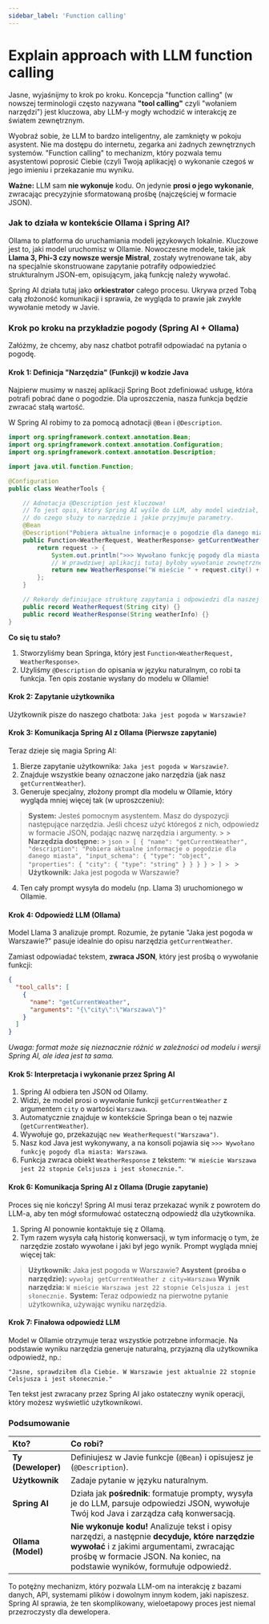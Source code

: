 ```yaml
---
sidebar_label: 'Function calling'
---
```


# Explain approach with LLM function calling

Jasne, wyjaśnijmy to krok po kroku. Koncepcja "function calling" (w nowszej terminologii często nazywana **"tool calling"** czyli "wołaniem narzędzi") jest kluczowa, aby LLM-y mogły wchodzić w interakcję ze światem zewnętrznym.

Wyobraź sobie, że LLM to bardzo inteligentny, ale zamknięty w pokoju asystent. Nie ma dostępu do internetu, zegarka ani żadnych zewnętrznych systemów. "Function calling" to mechanizm, który pozwala temu asystentowi poprosić Ciebie (czyli Twoją aplikację) o wykonanie czegoś w jego imieniu i przekazanie mu wyniku.

**Ważne:** LLM sam **nie wykonuje** kodu. On jedynie **prosi o jego wykonanie**, zwracając precyzyjnie sformatowaną prośbę (najczęściej w formacie JSON).

### Jak to działa w kontekście Ollama i Spring AI?

Ollama to platforma do uruchamiania modeli językowych lokalnie. Kluczowe jest to, jaki model uruchomisz w Ollamie. Nowoczesne modele, takie jak **Llama 3, Phi-3 czy nowsze wersje Mistral**, zostały wytrenowane tak, aby na specjalnie skonstruowane zapytanie potrafiły odpowiedzieć strukturalnym JSON-em, opisującym, jaką funkcję należy wywołać.

Spring AI działa tutaj jako **orkiestrator** całego procesu. Ukrywa przed Tobą całą złożoność komunikacji i sprawia, że wygląda to prawie jak zwykłe wywołanie metody w Javie.

### Krok po kroku na przykładzie pogody (Spring AI + Ollama)

Załóżmy, że chcemy, aby nasz chatbot potrafił odpowiadać na pytania o pogodę.

#### Krok 1: Definicja "Narzędzia" (Funkcji) w kodzie Java

Najpierw musimy w naszej aplikacji Spring Boot zdefiniować usługę, która potrafi pobrać dane o pogodzie. Dla uproszczenia, nasza funkcja będzie zwracać stałą wartość.

W Spring AI robimy to za pomocą adnotacji `@Bean` i `@Description`.

```java
import org.springframework.context.annotation.Bean;
import org.springframework.context.annotation.Configuration;
import org.springframework.context.annotation.Description;

import java.util.function.Function;

@Configuration
public class WeatherTools {

    // Adnotacja @Description jest kluczowa!
    // To jest opis, który Spring AI wyśle do LLM, aby model wiedział,
    // do czego służy to narzędzie i jakie przyjmuje parametry.
    @Bean
    @Description("Pobiera aktualne informacje o pogodzie dla danego miasta")
    public Function<WeatherRequest, WeatherResponse> getCurrentWeather() {
        return request -> {
            System.out.println(">>> Wywołano funkcję pogody dla miasta: " + request.city());
            // W prawdziwej aplikacji tutaj byłoby wywołanie zewnętrznego API
            return new WeatherResponse("W mieście " + request.city() + " jest 22 stopnie Celsjusza i jest słonecznie.");
        };
    }

    // Rekordy definiujące strukturę zapytania i odpowiedzi dla naszej funkcji
    public record WeatherRequest(String city) {}
    public record WeatherResponse(String weatherInfo) {}
}
```

**Co się tu stało?**
1.  Stworzyliśmy bean Springa, który jest `Function<WeatherRequest, WeatherResponse>`.
2.  Użyliśmy `@Description` do opisania w języku naturalnym, co robi ta funkcja. Ten opis zostanie wysłany do modelu w Ollamie!

#### Krok 2: Zapytanie użytkownika

Użytkownik pisze do naszego chatbota: `Jaka jest pogoda w Warszawie?`

#### Krok 3: Komunikacja Spring AI z Ollama (Pierwsze zapytanie)

Teraz dzieje się magia Spring AI:

1.  Bierze zapytanie użytkownika: `Jaka jest pogoda w Warszawie?`.
2.  Znajduje wszystkie beany oznaczone jako narzędzia (jak nasz `getCurrentWeather`).
3.  Generuje specjalny, złożony prompt dla modelu w Ollamie, który wygląda mniej więcej tak (w uproszczeniu):

> **System:** Jesteś pomocnym asystentem. Masz do dyspozycji następujące narzędzia. Jeśli chcesz użyć któregoś z nich, odpowiedz w formacie JSON, podając nazwę narzędzia i argumenty.
    >
    > **Narzędzia dostępne:**
    > ```json
    > [
  {
    "name": "getCurrentWeather",
    "description": "Pobiera aktualne informacje o pogodzie dla danego miasta",
    "input_schema": {
      "type": "object",
      "properties": { "city": { "type": "string" } }
    }
  }
    > ]
    > ```
    > **Użytkownik:** Jaka jest pogoda w Warszawie?

4.  Ten cały prompt wysyła do modelu (np. Llama 3) uruchomionego w Ollamie.

#### Krok 4: Odpowiedź LLM (Ollama)

Model Llama 3 analizuje prompt. Rozumie, że pytanie "Jaka jest pogoda w Warszawie?" pasuje idealnie do opisu narzędzia `getCurrentWeather`.

Zamiast odpowiadać tekstem, **zwraca JSON**, który jest prośbą o wywołanie funkcji:

```json
{
  "tool_calls": [
    {
      "name": "getCurrentWeather",
      "arguments": "{\"city\":\"Warszawa\"}"
    }
  ]
}
```
*Uwaga: format może się nieznacznie różnić w zależności od modelu i wersji Spring AI, ale idea jest ta sama.*

#### Krok 5: Interpretacja i wykonanie przez Spring AI

1.  Spring AI odbiera ten JSON od Ollamy.
2.  Widzi, że model prosi o wywołanie funkcji `getCurrentWeather` z argumentem `city` o wartości `Warszawa`.
3.  Automatycznie znajduje w kontekście Springa bean o tej nazwie (`getCurrentWeather`).
4.  Wywołuje go, przekazując `new WeatherRequest("Warszawa")`.
5.  Nasz kod Java jest wykonywany, a na konsoli pojawia się `>>> Wywołano funkcję pogody dla miasta: Warszawa`.
6.  Funkcja zwraca obiekt `WeatherResponse` z tekstem: `"W mieście Warszawa jest 22 stopnie Celsjusza i jest słonecznie."`.

#### Krok 6: Komunikacja Spring AI z Ollama (Drugie zapytanie)

Proces się nie kończy! Spring AI musi teraz przekazać wynik z powrotem do LLM-a, aby ten mógł sformułować ostateczną odpowiedź dla użytkownika.

1.  Spring AI ponownie kontaktuje się z Ollamą.
2.  Tym razem wysyła całą historię konwersacji, w tym informację o tym, że narzędzie zostało wywołane i jaki był jego wynik. Prompt wygląda mniej więcej tak:

> **Użytkownik:** Jaka jest pogoda w Warszawie?
> **Asystent (prośba o narzędzie):** `wywołaj getCurrentWeather z city=Warszawa`
> **Wynik narzędzia:** `W mieście Warszawa jest 22 stopnie Celsjusza i jest słonecznie.`
> **System:** Teraz odpowiedz na pierwotne pytanie użytkownika, używając wyniku narzędzia.

#### Krok 7: Finałowa odpowiedź LLM

Model w Ollamie otrzymuje teraz wszystkie potrzebne informacje. Na podstawie wyniku narzędzia generuje naturalną, przyjazną dla użytkownika odpowiedź, np.:

`"Jasne, sprawdziłem dla Ciebie. W Warszawie jest aktualnie 22 stopnie Celsjusza i jest słonecznie."`

Ten tekst jest zwracany przez Spring AI jako ostateczny wynik operacji, który możesz wyświetlić użytkownikowi.

### Podsumowanie

| Kto?         | Co robi?                                                                                              |
| :----------- | :---------------------------------------------------------------------------------------------------- |
| **Ty (Deweloper)** | Definiujesz w Javie funkcje (`@Bean`) i opisujesz je (`@Description`).                              |
| **Użytkownik** | Zadaje pytanie w języku naturalnym.                                                                 |
| **Spring AI**  | Działa jak **pośrednik**: formatuje prompty, wysyła je do LLM, parsuje odpowiedzi JSON, wywołuje Twój kod Java i zarządza całą konwersacją. |
| **Ollama (Model)** | **Nie wykonuje kodu!** Analizuje tekst i opisy narzędzi, a następnie **decyduje, które narzędzie wywołać** i z jakimi argumentami, zwracając prośbę w formacie JSON. Na koniec, na podstawie wyników, formułuje odpowiedź. |

To potężny mechanizm, który pozwala LLM-om na interakcję z bazami danych, API, systemami plików i dowolnym innym kodem, jaki napiszesz. Spring AI sprawia, że ten skomplikowany, wieloetapowy proces jest niemal przezroczysty dla dewelopera.
